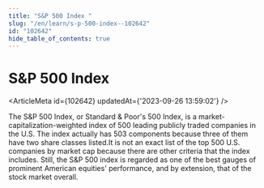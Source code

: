 ```yaml
---
title: "S&P 500 Index "
slug: "/en/learn/s-p-500-index--102642"
id: "102642"
hide_table_of_contents: true
---
```



# S&P 500 Index 

<ArticleMeta id={102642} updatedAt={'2023-09-26 13:59:02'} />
<div className='border-solid border-b border-t-0 my-4 border-[var(--ifm-color-gray-300)]' />

The S&P 500 Index, or Standard & Poor's 500 Index, is a market-capitalization-weighted index of 500 leading publicly traded companies in the U.S. The index actually has 503 components because three of them have two share classes listed.It is not an exact list of the top 500 U.S. companies by market cap because there are other criteria that the index includes. Still, the S&P 500 index is regarded as one of the best gauges of prominent American equities' performance, and by extension, that of the stock market overall.
